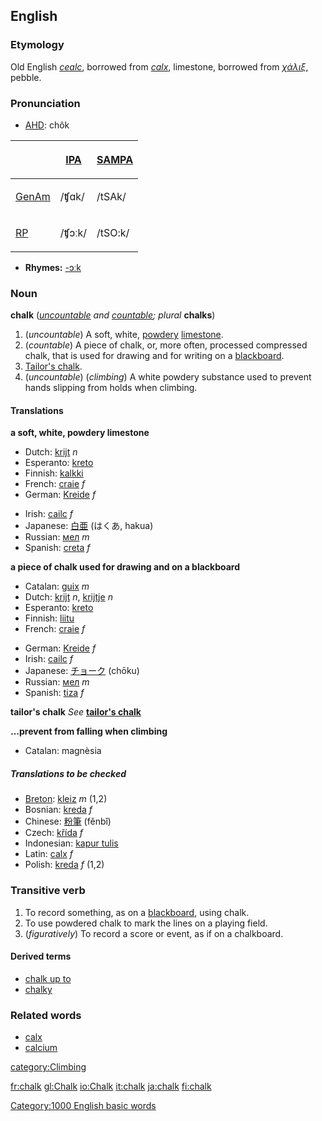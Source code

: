{{wikipedia}}
==English==
===Etymology===
Old English ''[[cealc]]'', borrowed from {{L.}} ''[[calx#Latin|calx]]'', limestone, borrowed from {{Gr.}} ''[[χάλιξ]]'', pebble.

===Pronunciation===
*[[w:AHD|AHD]]: chôk

{| border=1 cellpadding=5
! !! [[w:International Phonetic Alphabet|IPA]] !! [[w:SAMPA|SAMPA]]
|-
! [[GenAm]]
| /ʧɑk/ || /tSAk/
|-
! [[RP]]
| /ʧɔːk/ || /tSO:k/
|}

*'''Rhymes:''' [[Rhymes:English:-ɔːk|-ɔːk]]

===Noun===
'''chalk''' (''[[uncountable]] and [[countable]]; plural'' '''chalks''')

#(''uncountable'') A soft, white, [[powdery]] [[limestone]].
#(''countable'') A piece of chalk, or, more often, processed compressed chalk, that is used for drawing and for writing on a [[blackboard]].
#[[Tailor's chalk]].
#(''uncountable'') (''climbing'') A white powdery substance used to prevent hands slipping from holds when climbing.<!--Isn't this the same as the first def?-->

====Translations====

'''a soft, white, powdery limestone'''
{{top}}
*Dutch: [[krijt]] ''n''
*Esperanto: [[kreto]]
*Finnish: [[kalkki]]
*French: [[craie]] ''f''
*German: [[Kreide]] ''f''
{{mid}}
*Irish: [[cailc]] ''f''
*Japanese: [[白亜]] (はくあ, hakua)
*Russian: [[мел]] ''m''
*Spanish: [[creta]] ''f''
{{bottom}}

'''a piece of chalk used for drawing and on a blackboard'''
{{top}}
*Catalan: [[guix]] ''m''
*Dutch: [[krijt]] ''n'', [[krijtje]] ''n''
*Esperanto: [[kreto]]
*Finnish: [[liitu]]
*French: [[craie]] ''f''
{{mid}}
*German: [[Kreide]] ''f''
*Irish: [[cailc]] ''f''
*Japanese: [[チョーク]] (chōku)
*Russian: [[мел]] ''m''
*Spanish: [[tiza]] ''f''
{{bottom}}

'''tailor's chalk'''
''See'' '''[[tailor's chalk]]'''

'''...prevent from falling when climbing'''
*Catalan: magnèsia

=====Translations to be checked=====
<!--Remove this section once all of the translations below have been moved into the tables above.-->
{{checktrans}}

*[[Breton]]: [[kleiz]] ''m'' (1,2)
*Bosnian: [[kreda]] ''f''
*Chinese: [[粉筆]] (fěnbǐ)
*Czech: [[křída]] ''f''
*Indonesian: [[kapur tulis]]
*Latin: [[calx#Latin|calx]] ''f''
*Polish: [[kreda]] ''f'' (1,2)

===Transitive verb===
{{en-infl-reg-consonant|chalk||}}

#To record something, as on a [[blackboard]], using chalk.
#To use powdered chalk to mark the lines on a playing field.
#(''figuratively'') To record a score or event, as if on a chalkboard.

====Derived terms====
*[[chalk up to]]
*[[chalky]]

===Related words===
*[[calx]]
*[[calcium]]

[[category:Climbing]]
[[Category:1000 English basic words]]

[[fr:chalk]]
[[gl:Chalk]]
[[io:Chalk]]
[[it:chalk]]
[[ja:chalk]]
[[fi:chalk]]